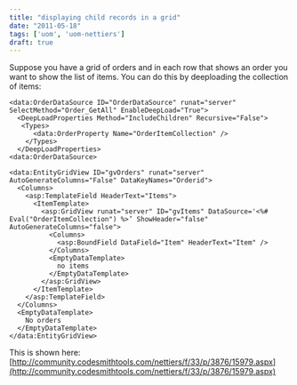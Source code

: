 ```yaml
---
title: "displaying child records in a grid"
date: "2011-05-18"
tags: ['uom', 'uom-nettiers']
draft: true
---
```


Suppose you have a grid of orders and in each row that shows an order you want to show the list of items. You can do this by deeploading the collection of items:

```
<data:OrderDataSource ID="OrderDataSource" runat="server" SelectMethod="Order_GetAll" EnableDeepLoad="True">  
  <DeepLoadProperties Method="IncludeChildren" Recursive="False">  
   <Types>  
      <data:OrderProperty Name="OrderItemCollection" />  
    </Types>  
  </DeepLoadProperties>  
<data:OrderDataSource>

<data:EntityGridView ID="gvOrders" runat="server" AutoGenerateColumns="False" DataKeyNames="Orderid">  
  <Columns>  
    <asp:TemplateField HeaderText="Items">  
      <ItemTemplate>  
        <asp:GridView runat="server" ID="gvItems" DataSource='<%# Eval("OrderItemCollection") %>’ ShowHeader="false" AutoGenerateColumns="false">  
          <Columns>  
            <asp:BoundField DataField="Item" HeaderText="Item" />  
          </Columns>  
          <EmptyDataTemplate>  
            no items  
          </EmptyDataTemplate>  
        </asp:GridView>  
      </ItemTemplate>  
    </asp:TemplateField>  
  </Columns>  
  <EmptyDataTemplate>  
    No orders  
  </EmptyDataTemplate>  
</data:EntityGridView>
```

This is shown here: [http://community.codesmithtools.com/nettiers/f/33/p/3876/15979.aspx](http://community.codesmithtools.com/nettiers/f/33/p/3876/15979.aspx)
